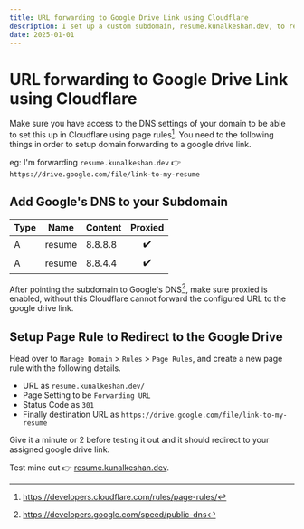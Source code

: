 ```yaml
---
title: URL forwarding to Google Drive Link using Cloudflare
description: I set up a custom subdomain, resume.kunalkeshan.dev, to redirect to my Google Drive resume link using Cloudflare. Added DNS records, enabled proxy, and created a page rule for a 301 redirect. It’s simple and works perfectly!
date: 2025-01-01
---
```


# URL forwarding to Google Drive Link using Cloudflare

Make sure you have access to the DNS settings of your domain to be able to set this up in Cloudflare using page rules[^1]. You need to the following things in order to setup domain forwarding to a google drive link.

eg: I'm forwarding `resume.kunalkeshan.dev` 👉 `https://drive.google.com/file/link-to-my-resume`

## Add Google's DNS to your Subdomain

| Type | Name   | Content | Proxied |
| ---- | ------ | ------- | :-----: |
| A    | resume | 8.8.8.8 |   ✔️    |
| A    | resume | 8.8.4.4 |   ✔️    |

After pointing the subdomain to Google's DNS[^2], make sure proxied is enabled, without this Cloudflare cannot forward the configured URL to the google drive link.

## Setup Page Rule to Redirect to the Google Drive

Head over to `Manage Domain` > `Rules` > `Page Rules`, and create a new page rule with the following details.

- URL as `resume.kunalkeshan.dev/`
- Page Setting to be `Forwarding URL`
- Status Code as `301`
- Finally destination URL as `https://drive.google.com/file/link-to-my-resume`

Give it a minute or 2 before testing it out and it should redirect to your assigned google drive link.

Test mine out 👉 [resume.kunalkeshan.dev](https://resume.kunalkeshan.dev).

[^1]: https://developers.cloudflare.com/rules/page-rules/

[^2]: https://developers.google.com/speed/public-dns
